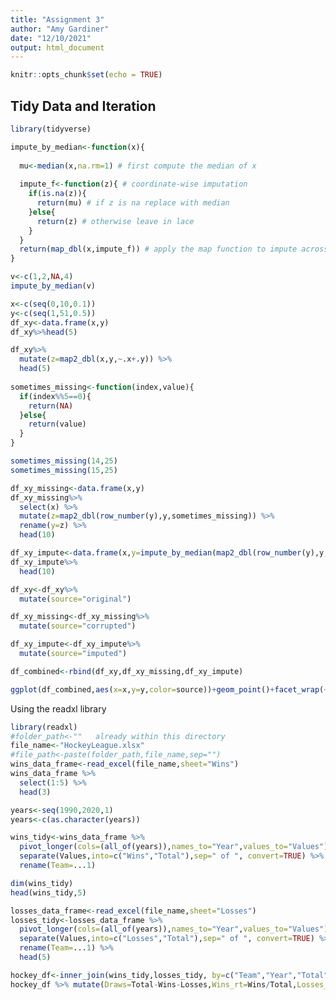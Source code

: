 ```yaml
---
title: "Assignment 3"
author: "Amy Gardiner"
date: "12/10/2021"
output: html_document
---
```


```r
knitr::opts_chunk$set(echo = TRUE)
```

## Tidy Data and Iteration 
```r
library(tidyverse)

impute_by_median<-function(x){
  
  mu<-median(x,na.rm=1) # first compute the median of x
  
  impute_f<-function(z){ # coordinate-wise imputation
    if(is.na(z)){
      return(mu) # if z is na replace with median
    }else{
      return(z) # otherwise leave in lace
    }
  }
  return(map_dbl(x,impute_f)) # apply the map function to impute across vector
}

v<-c(1,2,NA,4)
impute_by_median(v)

x<-c(seq(0,10,0.1))
y<-c(seq(1,51,0.5))
df_xy<-data.frame(x,y)
df_xy%>%head(5)

df_xy%>%
  mutate(z=map2_dbl(x,y,~.x+.y)) %>%
  head(5)
  
sometimes_missing<-function(index,value){
  if(index%%5==0){
    return(NA)
  }else{
    return(value)
  }
}

sometimes_missing(14,25)
sometimes_missing(15,25)

df_xy_missing<-data.frame(x,y)
df_xy_missing%>%
  select(x) %>%
  mutate(z=map2_dbl(row_number(y),y,sometimes_missing)) %>%
  rename(y=z) %>%
  head(10)

df_xy_impute<-data.frame(x,y=impute_by_median(map2_dbl(row_number(y),y,sometimes_missing)))
df_xy_impute%>%
  head(10)

df_xy<-df_xy%>%
  mutate(source="original")

df_xy_missing<-df_xy_missing%>%
  mutate(source="corrupted")

df_xy_impute<-df_xy_impute%>%
  mutate(source="imputed")

df_combined<-rbind(df_xy,df_xy_missing,df_xy_impute)

ggplot(df_combined,aes(x=x,y=y,color=source))+geom_point()+facet_wrap(~source)+geom_smooth(method="lm")
```

Using the readxl library
```r
library(readxl)
#folder_path<-""   already within this directory
file_name<-"HockeyLeague.xlsx"
#file_path<-paste(folder_path,file_name,sep="")
wins_data_frame<-read_excel(file_name,sheet="Wins")
wins_data_frame %>%
  select(1:5) %>%
  head(3)

years<-seq(1990,2020,1)
years<-c(as.character(years))

wins_tidy<-wins_data_frame %>%
  pivot_longer(cols=(all_of(years)),names_to="Year",values_to="Values") %>%
  separate(Values,into=c("Wins","Total"),sep=" of ", convert=TRUE) %>%
  rename(Team=...1)

dim(wins_tidy)
head(wins_tidy,5)

losses_data_frame<-read_excel(file_name,sheet="Losses")
losses_tidy<-losses_data_frame %>%
  pivot_longer(cols=(all_of(years)),names_to="Year",values_to="Values") %>%
  separate(Values,into=c("Losses","Total"),sep=" of ", convert=TRUE) %>%
  rename(Team=...1) %>%
  head(5)

hockey_df<-inner_join(wins_tidy,losses_tidy, by=c("Team","Year","Total"))
hockey_df %>% mutate(Draws=Total-Wins-Losses,Wins_rt=Wins/Total,Losses_rt=Losses/Total,Draws_rt=Draws/Total)

```


